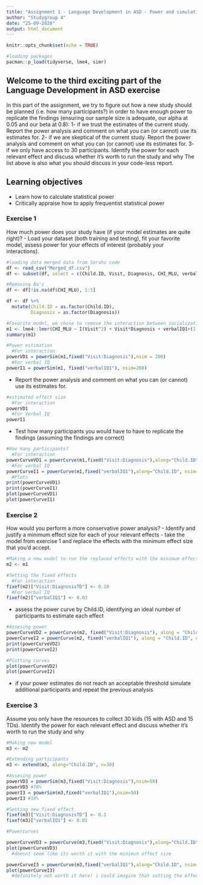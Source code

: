 ```yaml
---
title: "Assignment 1 - Language Development in ASD - Power and simulations"
author: "Studygroup 4"
date: "25-09-2020"
output: html_document
---
```


```r
knitr::opts_chunk$set(echo = TRUE)
```

```r
#loading packages 
pacman::p_load(tidyverse, lme4, simr)
```

## Welcome to the third exciting part of the Language Development in ASD exercise

In this part of the assignment, we try to figure out how a new study should be planned (i.e. how many participants?) in order to have enough power to replicate the findings (ensuring our sample size is adequate, our alpha at 0.05 and our beta at 0.8):
1- if we trust the estimates of the current study. Report the power analysis and comment on what you can (or cannot) use its estimates for.
2- if we are skeptical of the current study. Report the power analysis and comment on what you can (or cannot) use its estimates for.
3- if we only have access to 30 participants. Identify the power for each relevant effect and discuss whether it's worth to run the study and why
The list above is also what you should discuss in your code-less report.


## Learning objectives

- Learn how to calculate statistical power
- Critically appraise how to apply frequentist statistical power

### Exercise 1

How much power does your study have (if your model estimates are quite right)?
- Load your dataset (both training and testing), fit your favorite model, assess power for your effects of interest (probably your interactions).

```r
#loading data merged data from Sarahs code
df <- read_csv("Merged_df.csv")
df <- subset(df, select = c(Child.ID, Visit, Diagnosis, CHI_MLU, verbalIQ1))

#Removing Na's 
df <- df[!is.na(df$CHI_MLU), 1:5]

df <- df %>% 
  mutate(Child.ID = as.factor(Child.ID),
         Diagnosis = as.factor(Diagnosis))

#Favorite model, we chose to remove the interaction between socialization and diagnosis, since it does not add very much to the model and to keep it simple 
m1 <- lme4::lmer(CHI_MLU ~ I(Visit^2) + Visit*Diagnosis + verbalIQ1+(1|Child.ID), df, REML = FALSE)
summary(m1)

#Power estimation
  #For interaction
powerVD1 = powerSim(m1,fixed("Visit:Diagnosis"),nsim = 200)
  #For verbal IQ
powerI1 = powerSim(m1, fixed("verbalIQ1"), nsim=200)
```

- Report the power analysis and comment on what you can (or cannot) use its estimates for.

```r
#estimated effect size
  #For interaction
powerVD1
  #For Verbal IQ
powerI1
```

- Test how many participants you would have to have to replicate the findings (assuming the findings are correct)

```r
#How many participants? 
  #For interaction
powerCurveVD1 = powerCurve(m1,fixed("Visit:Diagnosis"),along="Child.ID", nsim=200)
  #For verbal IQ
powerCurveI1 = powerCurve(m1,fixed("verbalIQ1"),along="Child.ID", nsim=200)
  #Plots
print(powerCurveVD1)
print(powerCurveI1)
plot(powerCurveVD1)
plot(powerCurveI1)
```

### Exercise 2

How would you perform a more conservative power analysis?
- Identify and justify a minimum effect size for each of your relevant effects
- take the model from exercise 1 and replace the effects with the minimum effect size that you'd accept.

```r
#Making a new model to run the replaced effects with the minimum effect size 
m2 <- m1

#Setting the fixed effects 
  #For interaction
fixef(m2)["Visit:DiagnosisTD"] <- 0.10
  #For verbal IQ
fixef(m2)["verbalIQ1"] <- 0.03 
```
- assess the power curve by Child.ID, identifying an ideal number of participants to estimate each effect

```r
#Assesing power
powerCurveVD2 = powerCurve(m2, fixed("Visit:Diagnosis"), along = "Child.ID", nsim = 200)
powerCurveI2 = powerCurve(m2, fixed("verbalIQ1"), along = "Child.ID", nsim = 200)
print(powerCurveVD2)
print(powerCurveI2)

#Plotting curves 
plot(powerCurveVD2)
plot(powerCurveI2)
```

- if your power estimates do not reach an acceptable threshold simulate additional participants and repeat the previous analysis

### Exercise 3

Assume you only have the resources to collect 30 kids (15 with ASD and 15 TDs). Identify the power for each relevant effect and discuss whether it's worth to run the study and why

```r
#Making new model
m3 <- m2

#Extending participants
m3 <- extend(m3, along="Child.ID", n=30)

#Assesing power
powerVD3 = powerSim(m3,fixed("Visit:Diagnosis"),nsim=50)
powerVD3 #70% 
powerI3 = powerSim(m3,fixed("verbalIQ1"),nsim=50)
powerI3 #18%

#Setting new fixed effect
fixef(m3)["Visit:DiagnosisTD"] <- 0.1
fixef(m3)["verbalIQ1"] <- 0.01

#Powercurves

powerCurveVD3 = powerCurve(m3,fixed("Visit:Diagnosis"),along="Child.ID", nsim=50)
plot(powerCurveVD3) 
  #doesnt seem like its worth it with the minimun effect size

powerCurveI3 = powerCurve(m3,fixed("verbalIQ1"),along="Child.ID", nsim=50)
plot(powerCurveI3) 
  #definitely not worth it here! i could imagine that setting the effect size higher would improve but still not make it worth it as we saw in exercise 1 yes yes
```